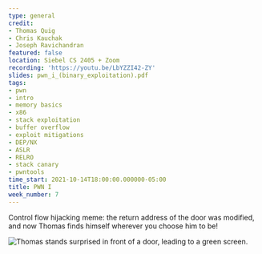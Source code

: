 ```yaml
---
type: general
credit:
- Thomas Quig
- Chris Kauchak
- Joseph Ravichandran
featured: false
location: Siebel CS 2405 + Zoom
recording: 'https://youtu.be/LbYZZI42-ZY'
slides: pwn_i_(binary_exploitation).pdf
tags:
- pwn
- intro
- memory basics
- x86
- stack exploitation
- buffer overflow
- exploit mitigations
- DEP/NX
- ASLR
- RELRO
- stack canary
- pwntools
time_start: 2021-10-14T18:00:00.000000-05:00
title: PWN I
week_number: 7
---
```

Control flow hijacking meme: the return address of the door was modified, and now Thomas finds himself wherever you choose him to be!

![Thomas stands surprised in front of a door, leading to a green screen.](./DoTheFunny.png)